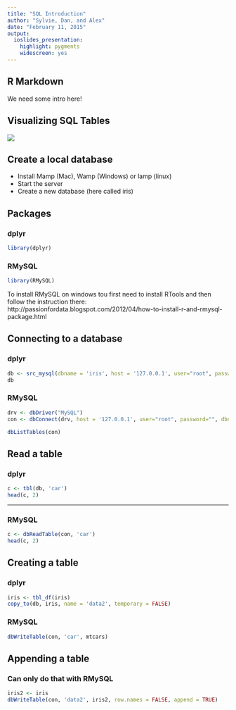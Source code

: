```yaml
---
title: "SQL Introduction"
author: "Sylvie, Dan, and Alex"
date: "February 11, 2015"
output:
  ioslides_presentation:
    highlight: pygments
    widescreen: yes
---
```


## R Markdown

We need some intro here!

## Visualizing SQL Tables

![](sqlvisualization.png)

## Create a local database

- Install Mamp (Mac), Wamp (Windows) or lamp (linux)
- Start the server
- Create a new database (here called iris)

## Packages
### dplyr
```r
library(dplyr)
```

### RMySQL
```r
library(RMySQL)
```
To install RMySQL on windows tou first need to install RTools and then follow the instruction there: http://passionfordata.blogspot.com/2012/04/how-to-install-r-and-rmysql-package.html

## Connecting to a database
### dplyr
```r
db <- src_mysql(dbname = 'iris', host = '127.0.0.1', user="root", password="")
db
```
### RMySQL
```r
drv <- dbDriver("MySQL")
con <- dbConnect(drv, host = '127.0.0.1', user="root", password="", dbname = 'iris')

dbListTables(con)

```

## Read a table
### dplyr
```r
c <- tbl(db, 'car')
head(c, 2)

```
----
### RMySQL
```r
c <- dbReadTable(con, 'car')
head(c, 2)
```
## Creating a table
### dplyr
```r
iris <- tbl_df(iris)
copy_to(db, iris, name = 'data2', temporary = FALSE)
```
### RMySQL
```r
dbWriteTable(con, 'car', mtcars)
```

## Appending a table
### Can only do that with RMySQL
```r
iris2 <- iris
dbWriteTable(con, 'data2', iris2, row.names = FALSE, append = TRUE)
```


